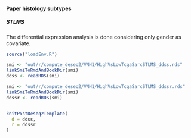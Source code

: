 #### Paper histology subtypes

##### STLMS

The differential expression analysis is done considering only gender as covariate.


```r
source("loadEnv.R")

smi <- "out/r/compute_deseq2/VNN1/HighVsLowTcgaSarcSTLMS_ddss.rds"
linkSmiToRmdAndBookDir(smi)
ddss <- readRDS(smi)

smi <- "out/r/compute_deseq2/VNN1/HighVsLowTcgaSarcSTLMS_ddssr.rds"
linkSmiToRmdAndBookDir(smi)
ddssr <- readRDS(smi)


knitPostDeseq2Template(
  d = ddss,
  r = ddssr
)
```
